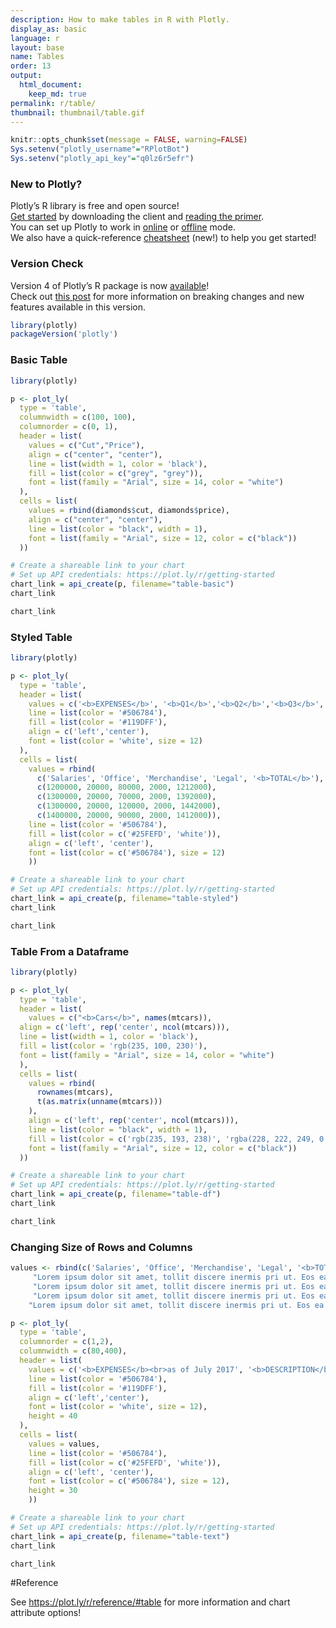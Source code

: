 ```yaml
---
description: How to make tables in R with Plotly.
display_as: basic
language: r
layout: base
name: Tables
order: 13
output:
  html_document:
    keep_md: true
permalink: r/table/
thumbnail: thumbnail/table.gif
---
```


```r
knitr::opts_chunk$set(message = FALSE, warning=FALSE)
Sys.setenv("plotly_username"="RPlotBot")
Sys.setenv("plotly_api_key"="q0lz6r5efr")
```
### New to Plotly?

Plotly's R library is free and open source!<br>
[Get started](https://plot.ly/r/getting-started/) by downloading the client and [reading the primer](https://plot.ly/r/getting-started/).<br>
You can set up Plotly to work in [online](https://plot.ly/r/getting-started/#hosting-graphs-in-your-online-plotly-account) or [offline](https://plot.ly/r/offline/) mode.<br>
We also have a quick-reference [cheatsheet](https://images.plot.ly/plotly-documentation/images/r_cheat_sheet.pdf) (new!) to help you get started!

### Version Check

Version 4 of Plotly's R package is now [available](https://plot.ly/r/getting-started/#installation)!<br>
Check out [this post](http://moderndata.plot.ly/upgrading-to-plotly-4-0-and-above/) for more information on breaking changes and new features available in this version.
```r
library(plotly)
packageVersion('plotly')
```

### Basic Table

```r
library(plotly)

p <- plot_ly(
  type = 'table',
  columnwidth = c(100, 100),
  columnorder = c(0, 1),
  header = list(
    values = c("Cut","Price"),
    align = c("center", "center"),
    line = list(width = 1, color = 'black'),
    fill = list(color = c("grey", "grey")),
    font = list(family = "Arial", size = 14, color = "white")
  ),
  cells = list(
    values = rbind(diamonds$cut, diamonds$price),
    align = c("center", "center"),
    line = list(color = "black", width = 1),
    font = list(family = "Arial", size = 12, color = c("black"))
  ))

# Create a shareable link to your chart
# Set up API credentials: https://plot.ly/r/getting-started
chart_link = api_create(p, filename="table-basic")
chart_link
```

```r
chart_link
```

### Styled Table

```r
library(plotly)

p <- plot_ly(
  type = 'table',
  header = list(
    values = c('<b>EXPENSES</b>', '<b>Q1</b>','<b>Q2</b>','<b>Q3</b>','<b>Q4</b>'),
    line = list(color = '#506784'),
    fill = list(color = '#119DFF'),
    align = c('left','center'),
    font = list(color = 'white', size = 12)
  ),
  cells = list(
    values = rbind(
      c('Salaries', 'Office', 'Merchandise', 'Legal', '<b>TOTAL</b>'),
      c(1200000, 20000, 80000, 2000, 1212000),
      c(1300000, 20000, 70000, 2000, 1392000),
      c(1300000, 20000, 120000, 2000, 1442000),
      c(1400000, 20000, 90000, 2000, 1412000)),
    line = list(color = '#506784'),
    fill = list(color = c('#25FEFD', 'white')),
    align = c('left', 'center'),
    font = list(color = c('#506784'), size = 12)
    ))

# Create a shareable link to your chart
# Set up API credentials: https://plot.ly/r/getting-started
chart_link = api_create(p, filename="table-styled")
chart_link
```

```r
chart_link
```

### Table From a Dataframe

```r
library(plotly)

p <- plot_ly(
  type = 'table',
  header = list(
    values = c("<b>Cars</b>", names(mtcars)),
  align = c('left', rep('center', ncol(mtcars))),
  line = list(width = 1, color = 'black'),
  fill = list(color = 'rgb(235, 100, 230)'),
  font = list(family = "Arial", size = 14, color = "white")
  ),
  cells = list(
    values = rbind(
      rownames(mtcars), 
      t(as.matrix(unname(mtcars)))
    ),
    align = c('left', rep('center', ncol(mtcars))),
    line = list(color = "black", width = 1),
    fill = list(color = c('rgb(235, 193, 238)', 'rgba(228, 222, 249, 0.65)')),
    font = list(family = "Arial", size = 12, color = c("black"))
  ))

# Create a shareable link to your chart
# Set up API credentials: https://plot.ly/r/getting-started
chart_link = api_create(p, filename="table-df")
chart_link
```

```r
chart_link
```

### Changing Size of Rows and Columns

```r
values <- rbind(c('Salaries', 'Office', 'Merchandise', 'Legal', '<b>TOTAL<br>EXPENSES</b>'), c("Lorem ipsum dolor sit amet, tollit discere inermis pri ut. Eos ea iusto timeam, an prima laboramus vim. Id usu aeterno adversarium, summo mollis timeam vel ad", 
     "Lorem ipsum dolor sit amet, tollit discere inermis pri ut. Eos ea iusto timeam, an prima laboramus vim. Id usu aeterno adversarium, summo mollis timeam vel ad", 
     "Lorem ipsum dolor sit amet, tollit discere inermis pri ut. Eos ea iusto timeam, an prima laboramus vim. Id usu aeterno adversarium, summo mollis timeam vel ad", 
     "Lorem ipsum dolor sit amet, tollit discere inermis pri ut. Eos ea iusto timeam, an prima laboramus vim. Id usu aeterno adversarium, summo mollis timeam vel ad", 
    "Lorem ipsum dolor sit amet, tollit discere inermis pri ut. Eos ea iusto timeam, an prima laboramus vim. Id usu aeterno adversarium, summo mollis timeam vel ad"))

p <- plot_ly(
  type = 'table',
  columnorder = c(1,2),
  columnwidth = c(80,400),
  header = list(
    values = c('<b>EXPENSES</b><br>as of July 2017', '<b>DESCRIPTION</b>'),
    line = list(color = '#506784'),
    fill = list(color = '#119DFF'),
    align = c('left','center'),
    font = list(color = 'white', size = 12),
    height = 40
  ),
  cells = list(
    values = values,
    line = list(color = '#506784'),
    fill = list(color = c('#25FEFD', 'white')),
    align = c('left', 'center'),
    font = list(color = c('#506784'), size = 12),
    height = 30
    ))

# Create a shareable link to your chart
# Set up API credentials: https://plot.ly/r/getting-started
chart_link = api_create(p, filename="table-text")
chart_link
```

```r
chart_link
```

#Reference

See [https://plot.ly/r/reference/#table](https://plot.ly/r/reference/#table) for more information and chart attribute options!